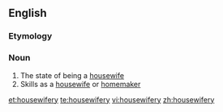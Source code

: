 ==English==

===Etymology===
{{suffix|housewife|ry}}

===Noun===
{{head|en|noun}}

# The state of being a [[housewife]]
# Skills as a [[housewife]] or [[homemaker]]

[[et:housewifery]]
[[te:housewifery]]
[[vi:housewifery]]
[[zh:housewifery]]